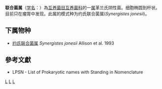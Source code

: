 {{Automatic taxobox
| taxon = Synergistes
| authority = Allison et al., 1992
| type species = 约氏联合菌属<br>''Synergistes jonesii''
| type species authority = Allison et al., 1993
}}
'''联合菌属'''（[[学名|学名]]：{{lang|la|''Synergistes''}}）為[[互养菌目|互养菌目]][[互养菌科|互养菌科]]的一[[属|属]]革兰氏阴性菌。细胞椭圆到杆状。目前只在瘤胃中发现。此属的模式种为约氏联合菌属(''Synergistes jonesii'')。

==下属物种==
* [[约氏联合菌属|约氏联合菌属]] ''Synergistes jonesii'' Allison et al. 1993

==參考文獻==
{{reflist}}
* LPSN - List of Prokaryotic names with Standing in Nomenclature

{{taxonbar}}

[[Category:革兰氏阴性菌|L]]
[[Category:_互养菌科|L]]
[[Category:1992年描述的分类群|L]]
